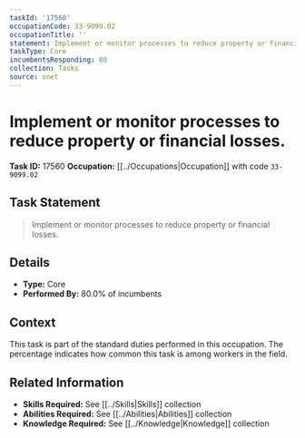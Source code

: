 ```yaml
---
taskId: '17560'
occupationCode: 33-9099.02
occupationTitle: ''
statement: Implement or monitor processes to reduce property or financial losses.
taskType: Core
incumbentsResponding: 80
collection: Tasks
source: onet
---
```

# Implement or monitor processes to reduce property or financial losses.

**Task ID:** 17560
**Occupation:** [[../Occupations|Occupation]] with code `33-9099.02`

## Task Statement

> Implement or monitor processes to reduce property or financial losses.

## Details

- **Type:** Core
- **Performed By:** 80.0% of incumbents

## Context

This task is part of the standard duties performed in this occupation. The percentage indicates how common this task is among workers in the field.

## Related Information

- **Skills Required:** See [[../Skills|Skills]] collection
- **Abilities Required:** See [[../Abilities|Abilities]] collection
- **Knowledge Required:** See [[../Knowledge|Knowledge]] collection
